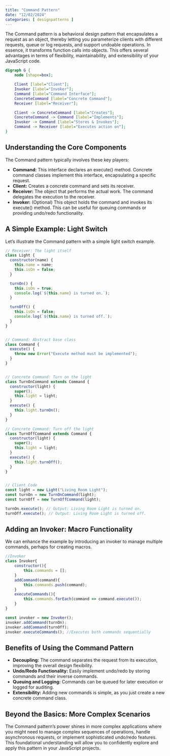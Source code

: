 ```yaml
---
title: "Command Pattern"
date: "12/02/2024"
categories: [ designpatterns ]
---
```


The Command pattern is a behavioral design pattern that encapsulates a request as an object, thereby letting you parameterize clients with different requests, queue or log requests, and support undoable operations.  In essence, it transforms function calls into objects. This offers several advantages in terms of flexibility, maintainability, and extensibility of your JavaScript code.

```dot
digraph G {
    node [shape=box];

    Client [label="Client"];
    Invoker [label="Invoker"];
    Command [label="Command Interface"];
    ConcreteCommand [label="Concrete Command"];
    Receiver [label="Receiver"];

    Client -> ConcreteCommand [label="Creates"];
    ConcreteCommand -> Command [label="Implements"];
    Invoker -> Command [label="Stores & Invokes"];
    Command -> Receiver [label="Executes action on"];
}
```


## Understanding the Core Components

The Command pattern typically involves these key players:

* **Command:** This interface declares an execute() method.  Concrete command classes implement this interface, encapsulating a specific request.
* **Client:**  Creates a concrete command and sets its receiver.
* **Receiver:**  The object that performs the actual work.  The command delegates the execution to the receiver.
* **Invoker:** (Optional)  This object holds the command and invokes its execute() method. This can be useful for queuing commands or providing undo/redo functionality.

## A Simple Example: Light Switch

Let's illustrate the Command pattern with a simple light switch example.

```javascript
// Receiver: The light itself
class Light {
  constructor(name) {
    this.name = name;
    this.isOn = false;
  }

  turnOn() {
    this.isOn = true;
    console.log(`${this.name} is turned on.`);
  }

  turnOff() {
    this.isOn = false;
    console.log(`${this.name} is turned off.`);
  }
}


// Command: Abstract base class
class Command {
  execute() {
    throw new Error("Execute method must be implemented");
  }
}


// Concrete Command: Turn on the light
class TurnOnCommand extends Command {
  constructor(light) {
    super();
    this.light = light;
  }
  execute() {
    this.light.turnOn();
  }
}

// Concrete Command: Turn off the light
class TurnOffCommand extends Command {
  constructor(light) {
    super();
    this.light = light;
  }
  execute() {
    this.light.turnOff();
  }
}


// Client Code
const light = new Light("Living Room Light");
const turnOn = new TurnOnCommand(light);
const turnOff = new TurnOffCommand(light);

turnOn.execute(); // Output: Living Room Light is turned on.
turnOff.execute(); // Output: Living Room Light is turned off.
```

## Adding an Invoker:  Macro Functionality

We can enhance the example by introducing an invoker to manage multiple commands, perhaps for creating macros.

```javascript
//Invoker
class Invoker{
    constructor(){
        this.commands = [];
    }
    addCommand(command){
        this.commands.push(command);
    }
    executeCommands(){
        this.commands.forEach(command => command.execute());
    }
}

const invoker = new Invoker();
invoker.addCommand(turnOn);
invoker.addCommand(turnOff);
invoker.executeCommands(); //Executes both commands sequentially

```


## Benefits of Using the Command Pattern

* **Decoupling:** The command separates the request from its execution, improving the overall design flexibility.
* **Undo/Redo Functionality:**  Easily implement undo/redo by storing commands and their inverse commands.
* **Queuing and Logging:**  Commands can be queued for later execution or logged for auditing.
* **Extensibility:** Adding new commands is simple, as you just create a new concrete command class.


##  Beyond the Basics:  More Complex Scenarios

The Command pattern's power shines in more complex applications where you might need to manage complex sequences of operations, handle asynchronous requests, or implement sophisticated undo/redo features.  This foundational understanding will allow you to confidently explore and apply this pattern in your JavaScript projects.

